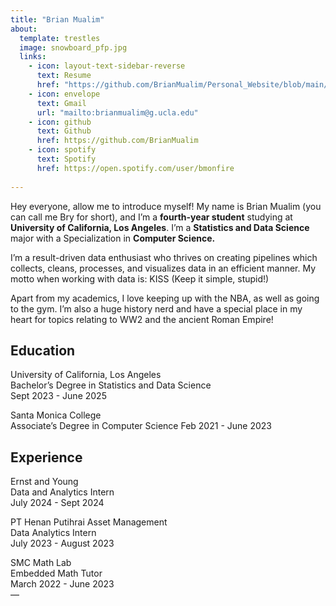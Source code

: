 ```yaml
---
title: "Brian Mualim"
about:
  template: trestles
  image: snowboard_pfp.jpg
  links:
    - icon: layout-text-sidebar-reverse
      text: Resume
      href: "https://github.com/BrianMualim/Personal_Website/blob/main/Brian_Mualim_resume.pdf"
    - icon: envelope
      text: Gmail
      url: "mailto:brianmualim@g.ucla.edu"
    - icon: github
      text: Github
      href: https://github.com/BrianMualim
    - icon: spotify
      text: Spotify
      href: https://open.spotify.com/user/bmonfire
    
---
```


Hey everyone, allow me to introduce myself! My name is Brian Mualim (you can call me Bry for short), and I’m a **fourth-year student** studying at **University of California, Los Angeles**. I’m a **Statistics and Data Science** major with a Specialization in **Computer Science.**

I’m a result-driven data enthusiast who thrives on creating pipelines which collects, cleans, processes, and visualizes data in an efficient manner. My motto when working with data is: KISS (Keep it simple, stupid!)

Apart from my academics, I love keeping up with the NBA, as well as going to the gym. I’m also a huge history nerd and have a special place in my heart for topics relating to WW2 and the ancient Roman Empire!

## Education

University of California, Los Angeles  
Bachelor's Degree in Statistics and Data Science  
Sept 2023 - June 2025

Santa Monica College  
Associate's Degree in Computer Science
Feb 2021 - June 2023  

## Experience

Ernst and Young  
Data and Analytics Intern  
July 2024 - Sept 2024  

PT Henan Putihrai Asset Management  
Data Analytics Intern  
July 2023 - August 2023  

SMC Math Lab  
Embedded Math Tutor  
March 2022 - June 2023  
---
